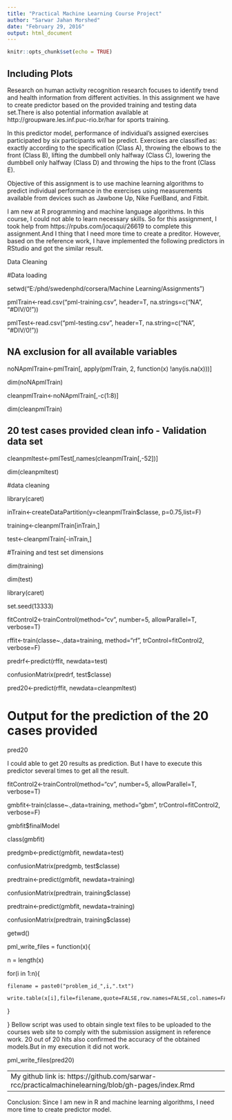```yaml
---
title: "Practical Machine Learning Course Project"
author: "Sarwar Jahan Morshed"
date: "February 29, 2016"
output: html_document
---
```


```r
knitr::opts_chunk$set(echo = TRUE)
```



## Including Plots
Research on human activity recognition research focuses to identify trend and health information from different activities. In this assignment we have to create predictor based on the provided training and testing data set.There is also potential information available at http://groupware.les.inf.puc-rio.br/har for sports training.

In this predictor model, performance of individual's assigned exercises participated by six participants will be predict. Exercises are classified as: exactly according to the specification (Class A), throwing the elbows to the front (Class B), lifting the dumbbell only halfway (Class C), lowering the dumbbell only halfway (Class D) and throwing the hips to the front (Class E).

Objective of this assignment is to use machine learning algorithms to predict individual performance in the exercises using measurements available from devices such as Jawbone Up, Nike FuelBand, and Fitbit.

I am new at R programming and machine language algorithms. In this course, I could not able to learn necessary skills. So for this assignment, I took help from https://rpubs.com/jocaqui/26619 to complete this assignment.And I thing that I need more time to create a preditor. However, based on the reference work, I have implemented the following predictors in RStudio and got the similar result.

Data Cleaning 

#Data loading

setwd("E:/phd/swedenphd/corsera/Machine Learning/Assignments")

pmlTrain<-read.csv("pml-training.csv", header=T, na.strings=c("NA", "#DIV/0!"))

pmlTest<-read.csv("pml-testing.csv", header=T, na.string=c("NA", "#DIV/0!"))



## NA exclusion for all available variables

noNApmlTrain<-pmlTrain[, apply(pmlTrain, 2, function(x) !any(is.na(x)))] 

dim(noNApmlTrain)

cleanpmlTrain<-noNApmlTrain[,-c(1:8)]

dim(cleanpmlTrain)


## 20 test cases provided clean info - Validation data set

cleanpmltest<-pmlTest[,names(cleanpmlTrain[,-52])]

dim(cleanpmltest)


#data cleaning

library(caret)

inTrain<-createDataPartition(y=cleanpmlTrain$classe, p=0.75,list=F)

training<-cleanpmlTrain[inTrain,] 

test<-cleanpmlTrain[-inTrain,]

#Training and test set dimensions

dim(training)

dim(test)


library(caret)

set.seed(13333)

fitControl2<-trainControl(method="cv", number=5, allowParallel=T, verbose=T)

rffit<-train(classe~.,data=training, method="rf", trControl=fitControl2, verbose=F)

predrf<-predict(rffit, newdata=test)

confusionMatrix(predrf, test$classe)

pred20<-predict(rffit, newdata=cleanpmltest)


# Output for the prediction of the 20 cases provided

pred20

I could able to get 20 results as prediction. But I have to execute this predictor several times to get all the result.

fitControl2<-trainControl(method="cv", number=5, allowParallel=T, verbose=T)

gmbfit<-train(classe~.,data=training, method="gbm", trControl=fitControl2, verbose=F)

gmbfit$finalModel

class(gmbfit)

predgmb<-predict(gmbfit, newdata=test)

confusionMatrix(predgmb, test$classe)

predtrain<-predict(gmbfit, newdata=training)

confusionMatrix(predtrain, training$classe)

predtrain<-predict(gmbfit, newdata=training)

confusionMatrix(predtrain, training$classe)


getwd()

pml_write_files = function(x){

  n = length(x)
  
  for(i in 1:n){
  
    filename = paste0("problem_id_",i,".txt")

    write.table(x[i],file=filename,quote=FALSE,row.names=FALSE,col.names=FALSE)

  }

}
Bellow script was used to obtain single text files to be uploaded to the courses web site to comply with the submission assigment in reference work. 20 out of 20 hits also confirmed the accuracy of the obtained models.But in my execution it did not work.

pml_write_files(pred20)

---
My github link is: https://github.com/sarwar-rcc/practicalmachinelearning/blob/gh-pages/index.Rmd
---
Conclusion: Since I am new in R and machine learning algorithms, I need more time to create predictor model.

